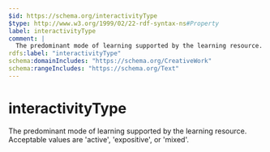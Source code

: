 ```yaml
---
$id: https://schema.org/interactivityType
$type: http://www.w3.org/1999/02/22-rdf-syntax-ns#Property
label: interactivityType
comment: |
  The predominant mode of learning supported by the learning resource. Acceptable values are 'active', 'expositive', or 'mixed'.
rdfs:label: "interactivityType"
schema:domainIncludes: "https://schema.org/CreativeWork"
schema:rangeIncludes: "https://schema.org/Text"
---
```


# interactivityType

The predominant mode of learning supported by the learning resource. Acceptable values are 'active', 'expositive', or 'mixed'.

